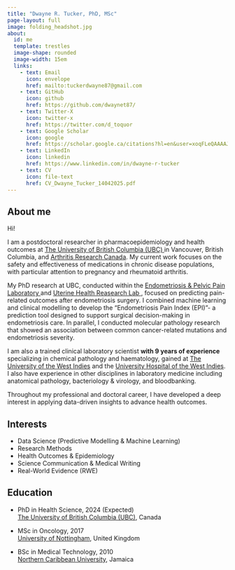 ```yaml
---
title: "Dwayne R. Tucker, PhD, MSc"
page-layout: full
image: folding_headshot.jpg
about:
  id: me
  template: trestles
  image-shape: rounded
  image-width: 15em
  links: 
    - text: Email
      icon: envelope
      href: mailto:tuckerdwayne87@gmail.com
    - text: GitHub
      icon: github
      href: https://github.com/dwaynet87/
    - text: Twitter-X
      icon: twitter-x
      href: https://twitter.com/d_toquor
    - text: Google Scholar
      icon: google
      href: https://scholar.google.ca/citations?hl=en&user=xoqFLeQAAAAJ
    - text: LinkedIn
      icon: linkedin
      href: https://www.linkedin.com/in/dwayne-r-tucker
    - text: CV
      icon: file-text
      href: CV_Dwayne_Tucker_14042025.pdf
---
```


:::{#me}
## About me
Hi!

I am a postdoctoral researcher in pharmacoepidemiology and health outcomes at <a href="https://www.ubc.ca"> The University of British Columbia (UBC) </a> in Vancouver, British Columbia, and <a href="https://www.arthritisresearch.ca/"> Arthritis Research Canada</a>. My current work focuses on the safety and effectiveness of medications in chronic disease populations, with particular attention to pregnancy and rheumatoid arthritis.

My PhD research at UBC, conducted within the <a href="https://yonglab.med.ubc.ca"> Endometriosis & Pelvic Pain Laboratory </a> and <a href="https://uterinehealth.ca"> Uterine Health Reasearch Lab </a>, focused on predicting pain-related outcomes after endometriosis surgery. I combined machine learning and clinical modelling to develop the "Endometriosis Pain Index (EPI)"- a prediction tool designed to support surgical decision-making in endometriosis care. In parallel, I conducted molecular pathology research that showed an association between common cancer-related mutations and endometriosis severity. 

I am also a trained clinical laboratory scientist **with 9 years of experience** specializing in chemical pathology and haematology, gained at <a href="https://www.uwi.edu">The University of the West Indies</a> and the <a href="https://uhwi.gov.jm">University Hospital of the West Indies</a>. I also have experience in other disciplines in laboratory medicine including anatomical pathology, bacteriology & virology, and bloodbanking.


Throughout my professional and doctoral career, I have developed a deep interest in applying data-driven insights to advance health outcomes.

## Interests
* Data Science (Predictive Modelling & Machine Learning)
* Research Methods
* Health Outcomes & Epidemiology
* Science Communication & Medical Writing
* Real-World Evidence (RWE)


## Education
* PhD in Health Science, 2024 (Expected)<br>[The University of British Columbia (UBC)](https://www.ubc.ca), Canada 
&nbsp;

* MSc in Oncology, 2017<br>[University of Nottingham](https://www.nottingham.ac.uk), United Kingdom
* BSc in Medical Technology, 2010<br>[Northern Caribbean University](https://www.ncu.edu.jm/), Jamaica

:::


